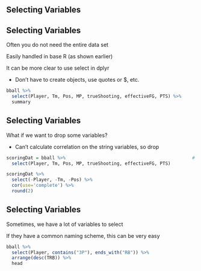 ## Selecting Variables

## Selecting Variables

Often you do not need the entire data set

Easily handled in base R (as shown earlier)

It can be more clear to use <span class="func">select</span> in <span class='pack'>dplyr</span>

- Don't have to create objects, use quotes or $, etc.

```r
bball %>% 
  select(Player, Tm, Pos, MP, trueShooting, effectiveFG, PTS) %>% 
  summary
```


## Selecting Variables

What if we want to drop some variables?

- Can't calculate correlation on the string variables, so drop

```r
scoringDat = bball %>%                                               # creating object as we will come back to it later
  select(Player, Tm, Pos, MP, trueShooting, effectiveFG, PTS)

scoringDat %>% 
  select(-Player, -Tm, -Pos) %>% 
  cor(use='complete') %>% 
  round(2)
```


## Selecting Variables

Sometimes, we have a lot of variables to select

If they have a common naming scheme, this can be very easy

```r
bball %>% 
  select(Player, contains("3P"), ends_with("RB")) %>% 
  arrange(desc(TRB)) %>% 
  head
```